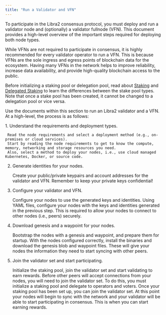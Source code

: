 ```yaml
---
title: "Run a Validator and VFN"
---
```



To participate in the Libra2 consensus protocol, you must deploy and run a validator node and (optionally) a validator
fullnode (VFN). This document provides a high-level overview of the important steps required for deploying both node types.

<Aside type="note">
  While VFNs are not required to participate in consensus, it is highly recommended for every validator operator to run a VFN.
  This is because VFNs are the sole ingress and egress points of blockchain data for the ecosystem. Having many VFNs
  in the network helps to improve reliability, increase data availability, and provide high-quality blockchain access to the public.
</Aside>

Before initializing a staking pool or delegation pool, read about [Staking](/network/blockchain/staking) and
[Delegated Staking](/network/blockchain/delegated-staking) to learn the
differences between the stake pool types. Note that once a stake pool has been created, it cannot be changed to a delegation pool
or vice versa.

Use the documents within this section to run an Libra2 validator and a VFN. At a high-level, the process is as follows:

<Steps>
  1. Understand the requirements and deployment types.

     Read the node requirements and select a deployment method (e.g., on-premises or cloud services).
     Start by reading the node requirements to get to know the compute, memory, networking and storage resources you need.
     Also, select a method to deploy your nodes, i.e., use cloud managed Kubernetes, Docker, or source code.

  2. Generate identities for your nodes.

     Create your public/private keypairs and account addresses for the validator and VFN.
     Remember to keep your private keys confidential!

  3. Configure your validator and VFN.

     Configure your nodes to use the generated keys and identities.
     Using YAML files, configure your nodes with the keys and identities generated in the previous step.
     This is required to allow your nodes to connect to other nodes (i.e., peers) securely.

  4. Download genesis and a waypoint for your nodes.

     Bootstrap the nodes with a genesis and waypoint, and prepare them for startup.
     With the nodes configured correctly, install the binaries and download the genesis blob and waypoint files.
     These will give your nodes the information they need to start syncing with other peers.

  5. Join the validator set and start participating.

     Initialize the staking pool, join the validator set and start validating to earn rewards.
     Before other peers will accept connections from your nodes, you will need to join the validator set.
     To do this, you must initialize a staking pool and delegate to operators and voters.
     Once your staking pool has been set up, you can join the validator set.
     At this point your nodes will begin to sync with the network and your validator will be able to start participating in consensus.
     This is when you can start earning rewards.
</Steps>
